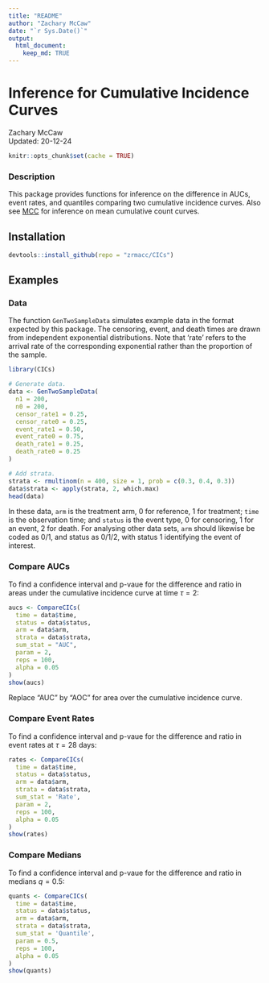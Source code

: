 ```yaml
---
title: "README"
author: "Zachary McCaw"
date: "`r Sys.Date()`"
output: 
  html_document: 
    keep_md: TRUE
--- 
```


# Inference for Cumulative Incidence Curves

Zachary McCaw <br>
Updated: 20-12-24

```r
knitr::opts_chunk$set(cache = TRUE)
```

### Description

This package provides functions for inference on the difference in AUCs, event rates, and quantiles comparing two cumulative incidence curves. Also see [MCC](https://github.com/zrmacc/MCC) for inference on mean cumulative count curves. 

## Installation

```R
devtools::install_github(repo = "zrmacc/CICs")
```

## Examples

### Data

The function `GenTwoSampleData` simulates example data in the format expected by this package. The censoring, event, and death times are drawn from independent exponential distributions. Note that 'rate' refers to the arrival rate of the corresponding exponential rather than the proportion of the sample. 

```R
library(CICs)

# Generate data.
data <- GenTwoSampleData(
  n1 = 200,
  n0 = 200,
  censor_rate1 = 0.25,
  censor_rate0 = 0.25,
  event_rate1 = 0.50,
  event_rate0 = 0.75,
  death_rate1 = 0.25,
  death_rate0 = 0.25
)

# Add strata.
strata <- rmultinom(n = 400, size = 1, prob = c(0.3, 0.4, 0.3))
data$strata <- apply(strata, 2, which.max)
head(data)
```

In these data, `arm` is the treatment arm, 0 for reference, 1 for treatment; `time` is the observation time; and `status` is the event type, 0 for censoring, 1 for an event, 2 for death. For analysing other data sets, `arm` should likewise be coded as 0/1, and status as 0/1/2, with status 1 identifying the event of interest.

### Compare AUCs

To find a confidence interval and p-vaue for the difference and ratio in areas under the cumulative incidence curve at time $\tau = 2$:
```R
aucs <- CompareCICs(
  time = data$time,
  status = data$status,
  arm = data$arm,
  strata = data$strata,
  sum_stat = "AUC",
  param = 2,
  reps = 100,
  alpha = 0.05
)
show(aucs)
```

Replace "AUC" by "AOC" for area over the cumulative incidence curve.

### Compare Event Rates

To find a confidence interval and p-vaue for the difference and ratio in event rates at $\tau = 28$ days:
```R
rates <- CompareCICs(
  time = data$time,
  status = data$status,
  arm = data$arm,
  strata = data$strata,
  sum_stat = 'Rate',
  param = 2,
  reps = 100,
  alpha = 0.05
)
show(rates)
```

### Compare Medians

To find a confidence interval and p-vaue for the difference and ratio in medians $q = 0.5$:
```R
quants <- CompareCICs(
  time = data$time,
  status = data$status,
  arm = data$arm,
  strata = data$strata,
  sum_stat = 'Quantile',
  param = 0.5,
  reps = 100,
  alpha = 0.05
)
show(quants)
```